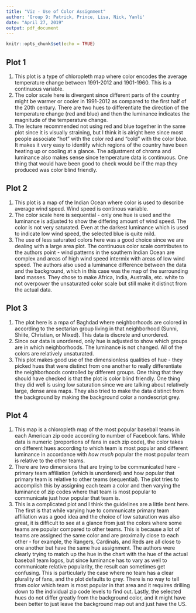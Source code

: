 ---
title: "Viz - Use of Color Assignment"
author: 'Group 9: Patrick, Prince, Lisa, Nick, Yanli'
date: "April 27, 2019"
output: pdf_document
---

```{r setup, include=FALSE}
knitr::opts_chunk$set(echo = TRUE)
```

## Plot 1

1. This plot is a type of chloropleth map where color encodes the average temperature change between 1991-2012 and 1901-1960. This is a continuous variable.
2. The color scale here is divergent since different parts of the country might be warmer or cooler in 1991-2012 as compared to the first half of the 20th century. There are two hues to differentiate the direction of the temperature change (red and blue) and then the luminance indicates the magnitude of the temperature change.
3. The lecture recommended not using red and blue together in the same plot since it is visually straining, but I think it is alright here since most people associate "hot" with the color red and "cold" with the color blue. It makes it very easy to identify which regions of the country have been heating up or cooling at a glance. The adjustment of chroma and luminance also makes sense since temperature data is continuous. One thing that would have been good to check would be if the map they produced was color blind friendly.

## Plot 2

1. This plot is a map of the Indian Ocean where color is used to describe average wind speed. Wind speed is continous variable.
2. The color scale here is sequential - only one hue is used and the luminance is adjusted to show the differing amount of wind speed. The color is not very saturated. Even at the darkest luminance which is used to indicate low wind speed, the selected blue is quite mild.
3. The use of less saturated colors here was a good choice since we are dealing with a large area plot. The continuous color scale contributes to the authors point - wind patterns in the southern Indian Ocean are complex and areas of high wind speed intermix with areas of low wind speed. The authors also used a luminance difference between the data and the background, which in this case was the map of the surrounding land masses. They chose to make Africa, India, Australia, etc. white to not overpower the unsaturated color scale but still make it distinct from the actual data. 

## Plot 3

1. The plot here is a mpa of Baghdad where neighborhoods are colored in according to the sectarian group living in that neighborhood (Sunni, Shiite, Christian, or Mixed). This data is discrete and unordered.
2. Since our data is unordered, only hue is adjusted to show which groups are in which neighborhoods. The luminance is not changed. All of the colors are relatively unsaturated.
3. This plot makes good use of the dimensionless qualities of hue - they picked hues that were distinct from one another to really differentiate the neighborhoods controlled by different groups. One thing that they should have checked is that the plot is color blind friendly. One thing they did well is using low saturation since we are talking about relatively large, dense area maps. They also tried to make the data distinct from the background by making the background color a nondescript grey.

## Plot 4

1. This map is a chloropleth map of the most popular baseball teams in each American zip code according to number of Facebook fans. While data is numeric (proportions of fans in each zip code), the color takes on different hues according to which team is most popular and different luminance in accordance with *how much* popular the most popular team is relative to the other teams.
2. There are two dimensions that are trying to be communicated here - primary team affiliation (which is unordered) and how popular that primary team is relative to other teams (sequential). The plot tries to accomplish this by assigning each team a color and then varying the luminance of zip codes where that team is most popular to communicate just how popular that team is.
3. This is a complicated plot and I think the guidelines are a little bent here. The first is that while varying hue to communicate primary team affiliation was a good idea and the choice of low saturation was also great, it is difficult to see at a glance from just the colors where some teams are popular compared to other teams. This is because a lot of teams are assigned the same color and are proximally close to each other - for example, the Rangers, Cardinals, and Reds are all close to one another but have the same hue assignment. The authors were clearly trying to match up the hue in the chart with the hue of the actual baseball team logos, but since luminance has to vary as well to communicate relative popularity, the result can sometimes get confusing. This is particularly the case where no team has a clear plurality of fans, and the plot defaults to grey. There is no way to tell from color which team is most popular in that area and it requires drilling down to the individual zip code levels to find out. Lastly, the selected hues do not differ greatly from the background color, and it might have been better to just leave the background map out and just have the US.